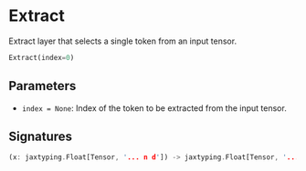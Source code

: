 
# Extract

Extract layer that selects a single token from an input tensor.

```python copy
Extract(index=0)
```

## Parameters

- `index = None`: Index of the token to be extracted from the input tensor.

## Signatures
```rust
(x: jaxtyping.Float[Tensor, '... n d']) -> jaxtyping.Float[Tensor, '... d']
```
